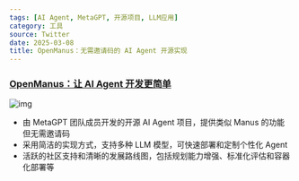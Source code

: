 ```yaml
---
tags: [AI Agent, MetaGPT, 开源项目, LLM应用]
category: 工具
source: Twitter
date: 2025-03-08
title: OpenManus：无需邀请码的 AI Agent 开源实现
---
```


### [OpenManus：让 AI Agent 开发更简单](https://github.com/mannaandpoem/OpenManus)

![img](https://img.mengpeng.tech/i/2025/03/08/67cc44c8c089a.webp)

-   由 MetaGPT 团队成员开发的开源 AI Agent 项目，提供类似 Manus 的功能但无需邀请码
-   采用简洁的实现方式，支持多种 LLM 模型，可快速部署和定制个性化 Agent
-   活跃的社区支持和清晰的发展路线图，包括规划能力增强、标准化评估和容器化部署等
